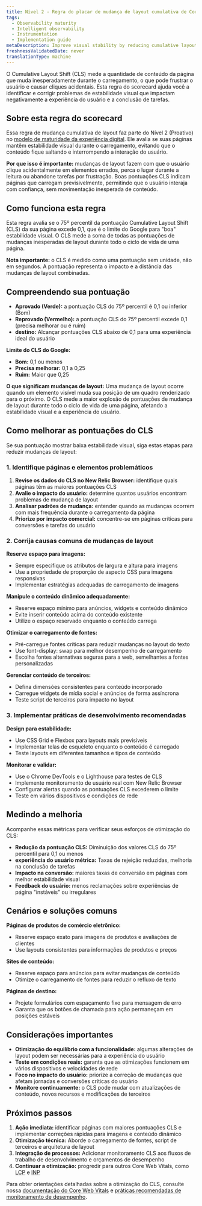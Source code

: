 ```yaml
---
title: Nível 2 - Regra do placar de mudança de layout cumulativa de Core web vitals
tags:
  - Observability maturity
  - Intelligent observability
  - Instrumentation
  - Implementation guide
metaDescription: Improve visual stability by reducing cumulative layout shift to prevent user frustration and accidental clicks
freshnessValidatedDate: never
translationType: machine
---
```


O Cumulative Layout Shift (CLS) mede a quantidade de conteúdo da página que muda inesperadamente durante o carregamento, o que pode frustrar o usuário e causar cliques acidentais. Esta regra do scorecard ajuda você a identificar e corrigir problemas de estabilidade visual que impactam negativamente a experiência do usuário e a conclusão de tarefas.

## Sobre esta regra do scorecard

Essa regra de mudança cumulativa de layout faz parte do Nível 2 (Proativo) no [modelo de maturidade da experiência digital](/docs/new-relic-solutions/observability-maturity/digital-experience/introduction). Ele avalia se suas páginas mantêm estabilidade visual durante o carregamento, evitando que o conteúdo fique saltando e interrompendo a interação do usuário.

**Por que isso é importante:** mudanças de layout fazem com que o usuário clique acidentalmente em elementos errados, perca o lugar durante a leitura ou abandone tarefas por frustração. Boas pontuações CLS indicam páginas que carregam previsivelmente, permitindo que o usuário interaja com confiança, sem movimentação inesperada de conteúdo.

## Como funciona esta regra

Esta regra avalia se o 75º percentil da pontuação Cumulative Layout Shift (CLS) da sua página excede 0,1, que é o limite do Google para &quot;boa&quot; estabilidade visual. O CLS mede a soma de todas as pontuações de mudanças inesperadas de layout durante todo o ciclo de vida de uma página.

**Nota importante:** o CLS é medido como uma pontuação sem unidade, não em segundos. A pontuação representa o impacto e a distância das mudanças de layout combinadas.

## Compreendendo sua pontuação

* **Aprovado (Verde):** a pontuação CLS do 75º percentil é 0,1 ou inferior (Bom)
* **Reprovado (Vermelho):** a pontuação CLS do 75º percentil excede 0,1 (precisa melhorar ou é ruim)
* **destino:** Alcançar pontuações CLS abaixo de 0,1 para uma experiência ideal do usuário

**Limite do CLS do Google:**

* **Bom:** 0,1 ou menos
* **Precisa melhorar:** 0,1 a 0,25
* **Ruim:** Maior que 0,25

**O que significam mudanças de layout:** Uma mudança de layout ocorre quando um elemento visível muda sua posição de um quadro renderizado para o próximo. O CLS mede a maior explosão de pontuações de mudança de layout durante todo o ciclo de vida de uma página, afetando a estabilidade visual e a experiência do usuário.

## Como melhorar as pontuações do CLS

Se sua pontuação mostrar baixa estabilidade visual, siga estas etapas para reduzir mudanças de layout:

### 1. Identifique páginas e elementos problemáticos

1. **Revise os dados do CLS no New Relic Browser:** identifique quais páginas têm as maiores pontuações CLS
2. **Avalie o impacto do usuário:** determine quantos usuários encontram problemas de mudança de layout
3. **Analisar padrões de mudança:** entender quando as mudanças ocorrem com mais frequência durante o carregamento da página
4. **Priorize por impacto comercial:** concentre-se em páginas críticas para conversões e tarefas do usuário

### 2. Corrija causas comuns de mudanças de layout

**Reserve espaço para imagens:**

* Sempre especifique os atributos de largura e altura para imagens
* Use a propriedade de proporção de aspecto CSS para imagens responsivas
* Implementar estratégias adequadas de carregamento de imagens

**Manipule o conteúdo dinâmico adequadamente:**

* Reserve espaço mínimo para anúncios, widgets e conteúdo dinâmico
* Evite inserir conteúdo acima do conteúdo existente
* Utilize o espaço reservado enquanto o conteúdo carrega

**Otimizar o carregamento de fontes:**

* Pré-carregue fontes críticas para reduzir mudanças no layout do texto
* Use font-display: swap para melhor desempenho de carregamento
* Escolha fontes alternativas seguras para a web, semelhantes a fontes personalizadas

**Gerenciar conteúdo de terceiros:**

* Defina dimensões consistentes para conteúdo incorporado
* Carregue widgets de mídia social e anúncios de forma assíncrona
* Teste script de terceiros para impacto no layout

### 3. Implementar práticas de desenvolvimento recomendadas

**Design para estabilidade:**

* Use CSS Grid e Flexbox para layouts mais previsíveis
* Implementar telas de esqueleto enquanto o conteúdo é carregado
* Teste layouts em diferentes tamanhos e tipos de conteúdo

**Monitorar e validar:**

* Use o Chrome DevTools e o Lighthouse para testes de CLS
* Implemente monitoramento de usuário real com New Relic Browser
* Configurar alertas quando as pontuações CLS excederem o limite
* Teste em vários dispositivos e condições de rede

## Medindo a melhoria

Acompanhe essas métricas para verificar seus esforços de otimização do CLS:

* **Redução da pontuação CLS:** Diminuição dos valores CLS do 75º percentil para 0,1 ou menos
* **experiência do usuário métrica:** Taxas de rejeição reduzidas, melhoria na conclusão de tarefas
* **Impacto na conversão:** maiores taxas de conversão em páginas com melhor estabilidade visual
* **Feedback do usuário:** menos reclamações sobre experiências de página &quot;instáveis&quot; ou irregulares

## Cenários e soluções comuns

**Páginas de produtos de comércio eletrônico:**

* Reserve espaço exato para imagens de produtos e avaliações de clientes
* Use layouts consistentes para informações de produtos e preços

**Sites de conteúdo:**

* Reserve espaço para anúncios para evitar mudanças de conteúdo
* Otimize o carregamento de fontes para reduzir o refluxo de texto

**Páginas de destino:**

* Projete formulários com espaçamento fixo para mensagem de erro
* Garanta que os botões de chamada para ação permaneçam em posições estáveis

## Considerações importantes

* **Otimização do equilíbrio com a funcionalidade:** algumas alterações de layout podem ser necessárias para a experiência do usuário
* **Teste em condições reais:** garanta que as otimizações funcionem em vários dispositivos e velocidades de rede
* **Foco no impacto do usuário:** priorize a correção de mudanças que afetam jornadas e conversões críticas do usuário
* **Monitore continuamente:** o CLS pode mudar com atualizações de conteúdo, novos recursos e modificações de terceiros

## Próximos passos

1. **Ação imediata:** identificar páginas com maiores pontuações CLS e implementar correções rápidas para imagens e conteúdo dinâmico
2. **Otimização técnica:** Aborde o carregamento de fontes, script de terceiros e arquitetura de layout
3. **Integração de processos:** Adicionar monitoramento CLS aos fluxos de trabalho de desenvolvimento e orçamentos de desempenho
4. **Continuar a otimização:** progredir para outros Core Web Vitals, como [LCP](/docs/new-relic-solutions/observability-maturity/digital-experience/l2-cwv-lcp) e [INP](/docs/new-relic-solutions/observability-maturity/digital-experience/l2-cwv-inp)

Para obter orientações detalhadas sobre a otimização do CLS, consulte nossa [documentação do Core Web Vitals](/docs/browser/new-relic-browser/browser-apis/actiontext/) e [práticas recomendadas de monitoramento de desempenho](/docs/browser/browser-monitoring/getting-started/introduction-browser-monitoring/).